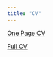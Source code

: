 ```yaml
---
title: "CV"
---
```


[One Page CV](files/tregeagleCV_2018_09_OnePage.pdf)

[Full CV](files/tregeagleCV_2018_08.pdf)
